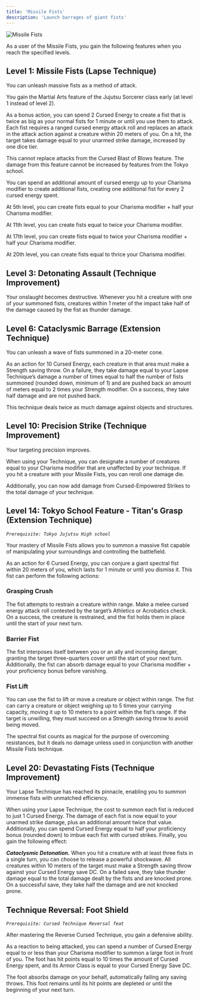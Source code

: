 ```yaml
---
title: 'Missile Fists'
description: 'Launch barrages of giant fists'
---
```


<img
  src="/images/cursed-techniques/missile-fists.png"
  alt="Missile Fists"
/>

As a user of the Missile Fists, you gain the following features when you reach the specified levels.

## Level 1: Missile Fists (Lapse Technique)
You can unleash massive fists as a method of attack. 

You gain the Martial Arts feature of the Jujutsu Sorcerer class early (at level 1 instead of level 2). 

As a bonus action, you can spend 2 Cursed Energy to create a fist that is twice as big as your normal fists for 1 minute or until you use them to attack. Each fist requires a ranged cursed energy attack roll and replaces an attack in the attack action against a creature within 20 meters of you. On a hit, the target takes damage equal to your unarmed strike damage, increased by one dice tier.

This cannot replace attacks from the Cursed Blast of Blows feature. The damage from this feature cannot be increased by features from the Tokyo school.

You can spend an additional amount of cursed energy up to your Charisma modifier to create additional fists, creating one additional fist for every 2 cursed energy spent. 

At 5th level, you can create fists equal to your Charisma modifier + half your Charisma modifier. 

At 11th level, you can create fists equal to twice your Charisma modifier. 

At 17th level, you can create fists equal to twice your Charisma modifier + half your Charisma modifier. 

At 20th level, you can create fists equal to thrice your Charisma modifier.

## Level 3: Detonating Assault (Technique Improvement)
Your onslaught becomes destructive. Whenever you hit a creature with one of your summoned fists, creatures within 1 meter of the impact take half of the damage caused by the fist as thunder damage.

## Level 6: Cataclysmic Barrage (Extension Technique)
You can unleash a wave of fists summoned in a 20-meter cone. 

As an action for 10 Cursed Energy, each creature in that area must make a Strength saving throw. On a failure, they take damage equal to your Lapse Technique’s damage a number of times equal to half the number of fists summoned (rounded down, minimum of 1) and are pushed back an amount of meters equal to 2 times your Strength modifier. On a success, they take half damage and are not pushed back.

This technique deals twice as much damage against objects and structures.

## Level 10: Precision Strike (Technique Improvement)
Your targeting precision improves. 

When using your Technique, you can designate a number of creatures equal to your Charisma modifier that are unaffected by your technique. If you hit a creature with your Missile Fists, you can reroll one damage die. 

Additionally, you can now add damage from Cursed-Empowered Strikes to the total damage of your technique.

## Level 14: Tokyo School Feature - Titan's Grasp (Extension Technique)
*`Prerequisite: Tokyo Jujutsu High school`*

Your mastery of Missile Fists allows you to summon a massive fist capable of manipulating your surroundings and controlling the battlefield. 

As an action for 6 Cursed Energy, you can conjure a giant spectral fist within 20 meters of you, which lasts for 1 minute or until you dismiss it. This fist can perform the following actions:

### Grasping Crush
The fist attempts to restrain a creature within range. Make a melee cursed energy attack roll contested by the target’s Athletics or Acrobatics check. On a success, the creature is restrained, and the fist holds them in place until the start of your next turn.

### Barrier Fist
The fist interposes itself between you or an ally and incoming danger, granting the target three-quarters cover until the start of your next turn. Additionally, the fist can absorb damage equal to your Charisma modifier + your proficiency bonus before vanishing.

### Fist Lift
You can use the fist to lift or move a creature or object within range. The fist can carry a creature or object weighing up to 5 times your carrying capacity, moving it up to 10 meters to a point within the fist’s range. If the target is unwilling, they must succeed on a Strength saving throw to avoid being moved.

The spectral fist counts as magical for the purpose of overcoming resistances, but it deals no damage unless used in conjunction with another Missile Fists technique.

## Level 20: Devastating Fists (Technique Improvement)
Your Lapse Technique has reached its pinnacle, enabling you to summon immense fists with unmatched efficiency.

When using your Lapse Technique, the cost to summon each fist is reduced to just 1 Cursed Energy. The damage of each fist is now equal to your unarmed strike damage, plus an additional amount twice that value. Additionally, you can spend Cursed Energy equal to half your proficiency bonus (rounded down) to imbue each fist with cursed strikes. Finally, you gain the following effect:

***Cataclysmic Detonation.*** When you hit a creature with at least three fists in a single turn, you can choose to release a powerful shockwave. All creatures within 10 meters of the target must make a Strength saving throw against your Cursed Energy save DC. On a failed save, they take thunder damage equal to the total damage dealt by the fists and are knocked prone. On a successful save, they take half the damage and are not knocked prone.

## Technique Reversal: Foot Shield
*`Prerequisite: Cursed Technique Reversal feat`*

After mastering the Reverse Cursed Technique, you gain a defensive ability. 

As a reaction to being attacked, you can spend a number of Cursed Energy equal to or less than your Charisma modifier to summon a large foot in front of you. The foot has hit points equal to 10 times the amount of Cursed Energy spent, and its Armor Class is equal to your Cursed Energy Save DC. 

The foot absorbs damage on your behalf, automatically failing any saving throws. This foot remains until its hit points are depleted or until the beginning of your next turn.
